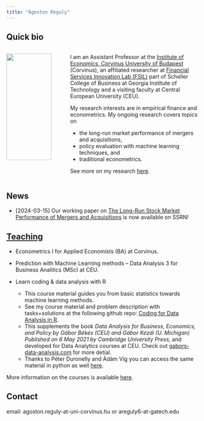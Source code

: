```yaml
---
title: "Ágoston Reguly"
---
```



## Quick bio



::: columns
::: {.column width="30%"}

![](./assets/img/logo.jpg){width=90%}

:::
::: {.column width="70%"}
I am an Assistant Professor at the [Institute of Economics, Corvinus University of Budapest](https://www.uni-corvinus.hu/elerhetosegek/reguly-agoston/) (Corvinus), an affiliated researcher at [Financial Services Innovation Lab (FSIL)](https://fintech.gatech.edu/#/) part of Scheller College of Business at Georgia Institute of Technology and a visiting faculty at Central European University (CEU).

My research interests are in empirical finance and econometrics. My ongoing research covers topics on 

- the long-run market performance of mergers and acquisitions, 
- policy evaluation with machine learning techniques, and 
- traditional econometrics. 

See more on my research [here](./papers.html).

::: 
:::

## News

<!--
- [2024-03-22] New working paper version of [Modelling with Discretized Varaibles]() is available on arxiv!
-->
- [2024-03-15] Our working paper on [The Long-Run Stock Market Performance of Mergers and Acquisitions](https://papers.ssrn.com/sol3/papers.cfm?abstract_id=4742401#paper-references-widget) is now available on SSRN!


## [Teaching](./teaching.html)

- Econometrics I for Applied Economists (BA) at Corvinus.
- Prediction with Machine Learning methods -- Data Analysis 3 for Business Analitics (MSc) at CEU.

- Learn coding & data analysis with R
  - This course material guides you from basic statistics towards machine learning methods.
  - See my course material and problem description with tasks+solutions at the following github repo: [Coding for Data Analysis in R](https://github.com/gabors-data-analysis/da-coding-rstats).
  - This supplements the book *Data Analysis for Business, Economics, and Policy by Gábor Békés (CEU) and Gábor Kézdi (U. Michigan) Published on 6 May 2021 by Cambridge University Press*, and developed for Data Analytics courses at CEU. Check out [gabors-data-analysis.com](https://gabors-data-analysis.com/) for more detial.
  - Thanks to Péter Duronelly and Ádám Víg you can access the same material in python as well [here](https://github.com/gabors-data-analysis/da-coding-python).

More information on the courses is available [here](./teaching.html).


## Contact

email: agoston.reguly-at-uni-corvinus.hu or areguly6-at-gatech.edu